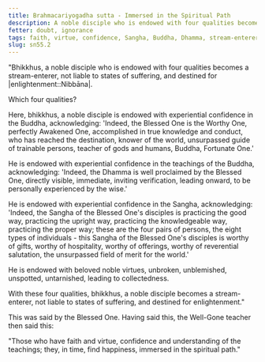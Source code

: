 ```yaml
---
title: Brahmacariyogadha sutta - Immersed in the Spiritual Path
description: A noble disciple who is endowed with four qualities becomes a stream-enterer, not liable to states of suffering, and destined for Nibbāna.
fetter: doubt, ignorance
tags: faith, virtue, confidence, Sangha, Buddha, Dhamma, stream-enterer, Nibbāna, doubt, ignorance, sn, sn45-56, sn55
slug: sn55.2
---
```


"Bhikkhus, a noble disciple who is endowed with four qualities becomes a stream-enterer, not liable to states of suffering, and destined for |enlightenment::Nibbāna|.

Which four qualities?

Here, bhikkhus, a noble disciple is endowed with experiential confidence in the Buddha, acknowledging: 'Indeed, the Blessed One is the Worthy One, perfectly Awakened One, accomplished in true knowledge and conduct, who has reached the destination, knower of the world, unsurpassed guide of trainable persons, teacher of gods and humans, Buddha, Fortunate One.'

He is endowed with experiential confidence in the teachings of the Buddha, acknowledging: 'Indeed, the Dhamma is well proclaimed by the Blessed One, directly visible, immediate, inviting verification, leading onward, to be personally experienced by the wise.'

He is endowed with experiential confidence in the Sangha, acknowledging: 'Indeed, the Sangha of the Blessed One's disciples is practicing the good way, practicing the upright way, practicing the knowledgeable way, practicing the proper way; these are the four pairs of persons, the eight types of individuals - this Sangha of the Blessed One's disciples is worthy of gifts, worthy of hospitality, worthy of offerings, worthy of reverential salutation, the unsurpassed field of merit for the world.'

He is endowed with beloved noble virtues, unbroken, unblemished, unspotted, untarnished, leading to collectedness.

With these four qualities, bhikkhus, a noble disciple becomes a stream-enterer, not liable to states of suffering, and destined for enlightenment."

This was said by the Blessed One. Having said this, the Well-Gone teacher then said this:

"Those who have faith and virtue,
confidence and understanding of the teachings;
they, in time, find happiness,
immersed in the spiritual path."